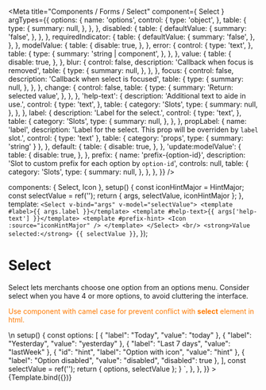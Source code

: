 

<Meta
  title="Components / Forms / Select"
  component={ Select }
  argTypes={{
    options: {
      name: 'options',
      control: {
        type: 'object',
      },
      table: {
        type: {
          summary: null,
        },
      },
    },
    disabled: {
      table: {
        defaultValue: {
          summary: 'false',
        },
      },
    },
    requiredIndicator: {
      table: {
        defaultValue: {
          summary: 'false',
        },
      },
    },
    modelValue: {
      table: {
        disable: true,
      },
    },
    error: {
      control: {
        type: 'text',
      },
      table: {
        type: {
          summary: 'string | component',
        },
      },
    },
    value: {
      table: {
        disable: true,
      },
    },
    blur: {
      control: false,
      description: 'Callback when focus is removed',
      table: {
        type: {
          summary: null,
        },
      },
    },
    focus: {
      control: false,
      description: 'Callback when select is focused',
      table: {
        type: {
          summary: null,
        },
      },
    },
    change: {
      control: false,
      table: {
        type: {
          summary: 'Return: selected value',
        },
      },
    },
    'help-text': {
      description: 'Additional text to aide in use.',
      control: {
        type: 'text',
      },
      table: {
        category: 'Slots',
        type: {
          summary: null,
        },
      },
    },
    label: {
      description: 'Label for the select.',
      control: {
        type: 'text',
      },
      table: {
        category: 'Slots',
        type: {
          summary: null,
        },
      },
    },
    propLabel: {
      name: 'label',
      description: 'Label for the select. This prop will be overriden by `label` slot.',
      control: { type: 'text' },
      table: { category: 'props', type: { summary: 'string' } },
    },
    default: {
      table: {
        disable: true,
      },
    },
    'update:modelValue': {
      table: {
        disable: true,
      },
    },
    prefix: {
      name: 'prefix-{option-id}',
      description: 'Slot to custom prefix for each option by `option-id`',
      controls: null,
      table: {
        category: 'Slots',
        type: {
          summary: null,
        },
      },
    },
  }}
/>

  components: { Select, Icon },
  setup() {
    const iconHintMajor = HintMajor;
    const selectValue = ref('');
    return { args, selectValue, iconHintMajor };
  },
  template: `<Select v-bind="args" v-model="selectValue">
    <template #label>{{ args.label }}</template>
    <template #help-text>{{ args['help-text'] }}</template>
    <template #prefix-hint>
      <Icon :source="iconHintMajor" />
    </template>
  </Select>
  <br/>
  <strong>Value selected:</strong> {{ selectValue }}`,
});

# Select

Select lets merchants choose one option from an options menu. Consider select when you have 4 or more options, to avoid cluttering the interface.

<font color="#FF7900">Use component with camel case for prevent conflict with <b>select</b> element in html.</font>

<Canvas>
  <Story
    name="Select"
    args={{
      placeholder: 'Select an option',
      options: [
        { "label": "Today", "value": "today" },
        { "label": "Yesterday", "value": "yesterday" },
        { "label": "Last 7 days", "value": "lastWeek" },
        { "id": "hint", "label": "Option with icon", "value": "hint" },
        { "label": "Option disabled", "value": "disabled", "disabled": true },
      ],
      label: 'Date Range',
      'help-text': 'This is some help text',
    }}
    parameters={{
      docs: {
        source: {
          code: dedent`<Select
            placeholder="Select an option"
            v-model="selectValue"
            :options="options"
          >
              <template #label>Date Range</template>
              <template #help-text>This is some help text</template>
              <template #prefix-hint>
                <Icon :source="iconHintMajor" />
              </template>
            </Select>\n
            setup() {
              const options: [
                { "label": "Today", "value": "today" },
                { "label": "Yesterday", "value": "yesterday" },
                { "label": "Last 7 days", "value": "lastWeek" },
                { "id": "hint", "label": "Option with icon", "value": "hint" },
                { "label": "Option disabled", "value": "disabled", "disabled": true },
              ],
              const selectValue = ref('');
              return { options, selectValue };
            }
          `,
        },
      },
    }}
  >
    {Template.bind({})}
  </Story>
</Canvas>

<ArgsTable story="Select" />
